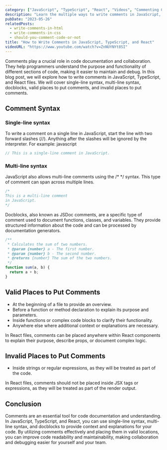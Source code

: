 ```yaml
---
category: ["JavaScript", "TypeScript", "React", "Videos", "Commenting Code"]
description: "Learn the multiple ways to write comments in JavaScript, TypeScript, and React."
pubDate: "2023-05-26"
relatedPosts:
  - write-comments-in-html
  - write-comments-in-css
  - should-you-comment-code-or-not
title: "How to Write Comments in JavaScript, TypeScript, and React"
videoURL: "https://www.youtube.com/watch?v=ZnNUYNYt8SI"
---
```


Comments play a crucial role in code documentation and collaboration. They help programmers understand the purpose and functionality of different sections of code, making it easier to maintain and debug. In this blog post, we will explore how to write comments in JavaScript, TypeScript, and React files. We will cover single-line syntax, multi-line syntax, docblocks, valid places to put comments, and invalid places to put comments.

## Comment Syntax

### Single-line syntax

To write a comment on a single line in JavaScript, start the line with two forward slashes (//). Anything after the slashes will be ignored by the interpreter. For example:
javascript

```js
// This is a single-line comment in JavaScript.
```

### Multi-line syntax

JavaScript also allows multi-line comments using the /* */ syntax. This type of comment can span across multiple lines.

```js
/*
This is a multi-line comment
in JavaScript.
*/
```

Docblocks, also known as JSDoc comments, are a specific type of comment used to document functions, classes, and variables. They provide structured information about the code and can be processed by documentation generators.

```js
/**
 * Calculates the sum of two numbers.
 * @param {number} a - The first number.
 * @param {number} b - The second number.
 * @returns {number} The sum of the two numbers.
 */
function sum(a, b) {
  return a + b;
}
```

## Valid Places to Put Comments

- At the beginning of a file to provide an overview.
- Before a function or method declaration to explain its purpose and parameters.
- Inside functions or complex code blocks to clarify their functionality.
- Anywhere else where additional context or explanations are necessary.

In React files, comments can be placed anywhere within React components to explain their purpose, describe props, or document complex logic.

## Invalid Places to Put Comments

- Inside strings or regular expressions, as they will be treated as part of the code.

In React files, comments should not be placed inside JSX tags or expressions, as they will be treated as part of the render output.

## Conclusion

Comments are an essential tool for code documentation and understanding. In JavaScript, TypeScript, and React, you can use single-line syntax, multi-line syntax, and docblocks to provide context and explanations for your code. By utilizing comments effectively and placing them in valid locations, you can improve code readability and maintainability, making collaboration and debugging easier for yourself and your team.
